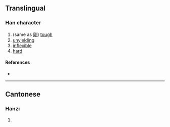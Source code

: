 {{character info/new}}
==Translingual==

===Han character===
{{Han char|rn=18|rad=刀|as=10|sn=12|four=|canj=WMLN|ids=⿰罡刂}}

# (same as [[剛]]) [[tough]]
# [[unyielding]]
# [[inflexible]]
# [[hard]]

====References====
* {{Han ref|kx=0142.470|hdz=10350.080|uh=34FB|ud=13563}}

----

==Cantonese==

===Hanzi===
{{yue-hanzi|jyut=[[gong1]]|y=gong1}}

# {{defn|lang=yue|sort=刀10}}
